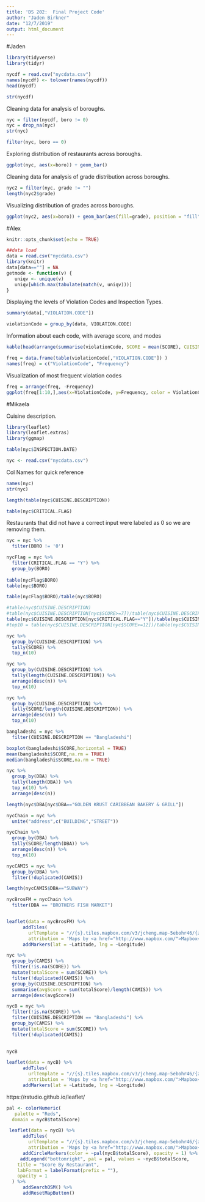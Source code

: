 ```yaml
---
title: 'DS 202:  Final Project Code'
author: "Jaden Birkner"
date: "12/7/2019"
output: html_document
---
```


#Jaden
```r
library(tidyverse)
library(tidyr)
```


```r
nycdf = read.csv("nycdata.csv")
names(nycdf) <- tolower(names(nycdf))
head(nycdf)
```

```r
str(nycdf)
```

Cleaning data for analysis of boroughs.

```r
nyc = filter(nycdf, boro != 0)
nyc = drop_na(nyc)
str(nyc)
```

```r
filter(nyc, boro == 0)
```

Exploring distribution of restaurants across boroughs.

```r
ggplot(nyc, aes(x=boro)) + geom_bar()
```

Cleaning data for analysis of grade distribution across boroughs.

```r
nyc2 = filter(nyc, grade != "")
length(nyc2$grade)
```

Visualizing distribution of grades across boroughs.

```r
ggplot(nyc2, aes(x=boro)) + geom_bar(aes(fill=grade), position = "fill")
```

#Alex

```r
knitr::opts_chunk$set(echo = TRUE)
```

```r
##data load
data = read.csv("nycdata.csv")
library(knitr)
data[data==""] = NA
getmode <- function(v) {
   uniqv <- unique(v)
   uniqv[which.max(tabulate(match(v, uniqv)))]
}
```

Displaying the levels of Violation Codes and Inspection Types.

```r
summary(data[,"VIOLATION.CODE"])
```

```r
violationCode = group_by(data, VIOLATION.CODE)
```

Information about each code, with average score, and modes

```r
kable(head(arrange(summarise(violationCode, SCORE = mean(SCORE), CUISINE.DESCRIPTION = getmode(CUISINE.DESCRIPTION), BORO = getmode(BORO), INSPECTION.TYPE = getmode(INSPECTION.TYPE)),SCORE),20))
```

```r
freq = data.frame(table(violationCode[,"VIOLATION.CODE"]) )
names(freq) = c("ViolationCode", "Frequency")
```

Visualization of most frequent violation codes

```r
freq = arrange(freq, -Frequency)
ggplot(freq[1:10,],aes(x=ViolationCode, y=Frequency, color = ViolationCode)) + geom_point(aes(size = 2)) + guides(color=FALSE, n=FALSE, size = FALSE) + labs(x="Violation Code", title="Frequency of Top 10 Violation Codes")
```

#Mikaela

Cuisine description.

```r
library(leaflet)
library(leaflet.extras)
library(ggmap)
```

```r
table(nyc$INSPECTION.DATE)
```


```r
nyc <- read.csv("nycdata.csv")
```

Col Names for quick reference
```r
names(nyc)
str(nyc)
```

```r
length(table(nyc$CUISINE.DESCRIPTION))

table(nyc$CRITICAL.FLAG)
```

Restaurants that did not have a correct input were labeled as 0 so we are removing them.
```r
nyc = nyc %>%
  filter(BORO != '0')

```


```r
nycFlag = nyc %>%
  filter(CRITICAL.FLAG == "Y") %>%
  group_by(BORO) 
  
table(nycFlag$BORO)
table(nyc$BORO)

table(nycFlag$BORO)/table(nyc$BORO)

```


```r
#table(nyc$CUISINE.DESCRIPTION)
#table(nyc$CUISINE.DESCRIPTION[nyc$SCORE>=7])/table(nyc$CUISINE.DESCRIPTION)
table(nyc$CUISINE.DESCRIPTION[nyc$CRITICAL.FLAG=="Y"])/table(nyc$CUISINE.DESCRIPTION)
#top10 = table(nyc$CUISINE.DESCRIPTION[nyc$SCORE>=12])/table(nyc$CUISINE.DESCRIPTION)
```


```r
nyc %>%
  group_by(CUISINE.DESCRIPTION) %>%
  tally(SCORE) %>%
  top_n(10)

nyc %>%
  group_by(CUISINE.DESCRIPTION) %>%
  tally(length(CUISINE.DESCRIPTION)) %>%
  arrange(desc(n)) %>%
  top_n(10)
```

```r
nyc %>%
  group_by(CUISINE.DESCRIPTION) %>%
  tally(SCORE/length(CUISINE.DESCRIPTION)) %>%
  arrange(desc(n)) %>%
  top_n(10)

```


```r
bangladeshi = nyc %>%
  filter(CUISINE.DESCRIPTION == "Bangladeshi")

boxplot(bangladeshi$SCORE,horizontal = TRUE)
mean(bangladeshi$SCORE,na.rm = TRUE)
median(bangladeshi$SCORE,na.rm = TRUE)
```


```r
nyc %>%
  group_by(DBA) %>%
  tally(length(DBA)) %>%
  top_n(10) %>%
  arrange(desc(n))

length(nyc$DBA[nyc$DBA=="GOLDEN KRUST CARIBBEAN BAKERY & GRILL"])
```


```r
nycChain = nyc %>%
  unite("address",c("BUILDING","STREET"))
```


```r
nycChain %>%
  group_by(DBA) %>%
  tally(SCORE/length(DBA)) %>%
  arrange(desc(n)) %>%
  top_n(10)
```

```r
nycCAMIS = nyc %>%
  group_by(DBA) %>%
  filter(!duplicated(CAMIS))

length(nycCAMIS$DBA=="SUBWAY")
```


```r
nycBrosFM = nycChain %>%
  filter(DBA == "BROTHERS FISH MARKET")


leaflet(data = nycBrosFM) %>%
      addTiles(
        urlTemplate = "//{s}.tiles.mapbox.com/v3/jcheng.map-5ebohr46/{z}/{x}/{y}.png",
        attribution = 'Maps by <a href="http://www.mapbox.com/">Mapbox</a>') %>%
      addMarkers(lat = ~Latitude, lng = ~Longitude)

```



```r
nyc %>%
  group_by(CAMIS) %>%
  filter(!is.na(SCORE)) %>%
  mutate(totalScore = sum(SCORE)) %>%
  filter(!duplicated(CAMIS)) %>%
  group_by(CUISINE.DESCRIPTION) %>%
  summarise(avgScore = sum(totalScore)/length(CAMIS)) %>%
  arrange(desc(avgScore))


```



```r
nycB = nyc %>%
  filter(!is.na(SCORE)) %>%
  filter(CUISINE.DESCRIPTION == "Bangladeshi") %>%
  group_by(CAMIS) %>%
  mutate(totalScore = sum(SCORE)) %>%
  filter(!duplicated(CAMIS))
  

nycB
```



```r
leaflet(data = nycB) %>%
      addTiles(
        urlTemplate = "//{s}.tiles.mapbox.com/v3/jcheng.map-5ebohr46/{z}/{x}/{y}.png",
        attribution = 'Maps by <a href="http://www.mapbox.com/">Mapbox</a>') %>%
      addMarkers(lat = ~Latitude, lng = ~Longitude)
```

https://rstudio.github.io/leaflet/
```r
pal <- colorNumeric(
   palette = "Reds",
  domain = nycB$totalScore)

 leaflet(data = nycB) %>%
      addTiles(
        urlTemplate = "//{s}.tiles.mapbox.com/v3/jcheng.map-5ebohr46/{z}/{x}/{y}.png",
        attribution = 'Maps by <a href="http://www.mapbox.com/">Mapbox</a>') %>%
      addCircleMarkers(color = ~pal(nycB$totalScore), opacity = 1) %>%
     addLegend("bottomright", pal = pal, values = ~nycB$totalScore,
    title = "Score By Restaurant",
    labFormat = labelFormat(prefix = ""),
    opacity = 1
  ) %>%
      addSearchOSM() %>%
      addResetMapButton()

```

